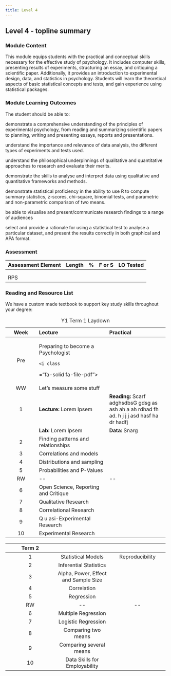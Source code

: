 ```yaml
---
title: Level 4
---
```


## Level 4 - topline summary

### Module Content

This module equips students with the practical and conceptual skills
necessary for the effective study of psychology. It includes computer
skills, presenting results of experiments, structuring an essay, and
critiquing a scientific paper. Additionally, it provides an introduction
to experimental design, data, and statistics in psychology. Students
will learn the theoretical aspects of basic statistical concepts and
tests, and gain experience using statistical packages.

### Module Learning Outcomes

The student should be able to:

demonstrate a comprehensive understanding of the principles of
experimental psychology, from reading and summarizing scientific papers
to planning, writing and presenting essays, reports and presentations.

understand the importance and relevance of data analysis, the different
types of experiments and tests used.

understand the philosophical underpinnings of qualitative and
quantitative approaches to research and evaluate their merits.

demonstrate the skills to analyse and interpret data using qualitative
and quantitative frameworks and methods.

demonstrate statistical proficiency in the ability to use R to compute
summary statistics, z-scores, chi-square, binomial tests, and parametric
and non-parametric comparison of two means.

be able to visualise and present/communicate research findings to a
range of audiences

select and provide a rationale for using a statistical test to analyse a
particular dataset, and present the results correctly in both graphical
and APA format.

### Assessment

| Assessment Element | Length | \%  | F or S | LO Tested |
|--------------------|--------|-----|--------|-----------|
|                    |        |     |        |           |
|                    |        |     |        |           |
| RPS                |        |     |        |           |

### Reading and Resource List

We have a custom made textbook to support key study skills throughout
your degree:

\newpage

+-------------+------------------------------+-------------------------+
| Week        | Lecture                      | Practical               |
+:===========:+:=============================+:========================+
| Pre         | Preparing to become a        |                         |
|             | Psychologist                 |                         |
|             |                              |                         |
|             |     <i class                 |                         |
|             | ="fa-solid fa-file-pdf"></i> |                         |
+-------------+------------------------------+-------------------------+
| WW          | Let's measure some stuff     |                         |
+-------------+------------------------------+-------------------------+
| 1           | **Lecture:** Lorem Ipsem     | **Reading:** Scarf      |
|             |                              | adghsdbsG gdsg as ash   |
|             |                              | ah a ah rdhad fh ad. h  |
|             |                              | j j j asd hasf ha dr    |
|             |                              | hadfj                   |
+-------------+------------------------------+-------------------------+
|             | **Lab:** Lorem Ipsem         | **Data:** Snarg         |
+-------------+------------------------------+-------------------------+
| 2           | Finding patterns and         |                         |
|             | relationships                |                         |
+-------------+------------------------------+-------------------------+
| 3           | Correlations and models      |                         |
+-------------+------------------------------+-------------------------+
| 4           | Distributions and sampling   |                         |
+-------------+------------------------------+-------------------------+
| 5           | Probabilities and P-Values   |                         |
+-------------+------------------------------+-------------------------+
| RW          | \--                          | \--                     |
+-------------+------------------------------+-------------------------+
| 6           | Open Science, Reporting and  |                         |
|             | Critique                     |                         |
+-------------+------------------------------+-------------------------+
| 7           | Qualitative Research         |                         |
+-------------+------------------------------+-------------------------+
| 8           | Correlational Research       |                         |
+-------------+------------------------------+-------------------------+
| 9           | Q u asi-Experimental         |                         |
|             | Research                     |                         |
+-------------+------------------------------+-------------------------+
| 10          | Experimental Research        |                         |
+-------------+------------------------------+-------------------------+

: Y1 Term 1 Laydown

+---------------------+-----------------------+------------------------+
| Term 2              |                       |                        |
+:===================:+:=====================:+:======================:+
| 1                   | Statistical Models    | Reproducibility        |
+---------------------+-----------------------+------------------------+
| 2                   | Inferential           |                        |
|                     | Statistics            |                        |
+---------------------+-----------------------+------------------------+
| 3                   | Alpha, Power, Effect  |                        |
|                     | and Sample Size       |                        |
+---------------------+-----------------------+------------------------+
| 4                   | Correlation           |                        |
+---------------------+-----------------------+------------------------+
| 5                   | Regression            |                        |
+---------------------+-----------------------+------------------------+
| RW                  | \--                   | \--                    |
+---------------------+-----------------------+------------------------+
| 6                   | Multiple Regression   |                        |
+---------------------+-----------------------+------------------------+
| 7                   | Logistic Regression   |                        |
+---------------------+-----------------------+------------------------+
| 8                   | Comparing two means   |                        |
+---------------------+-----------------------+------------------------+
| 9                   | Comparing several     |                        |
|                     | means                 |                        |
+---------------------+-----------------------+------------------------+
| 10                  | Data Skills for       |                        |
|                     | Employability         |                        |
+---------------------+-----------------------+------------------------+

## 
